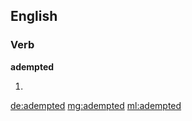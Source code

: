 ==English==

===Verb===
'''adempted'''

# {{past of|[[adempt]]}}

[[de:adempted]]
[[mg:adempted]]
[[ml:adempted]]